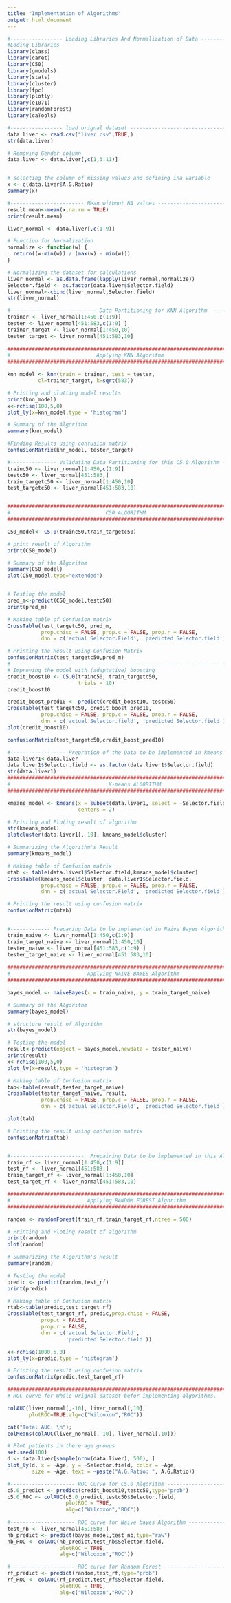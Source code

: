 ---
title: "Implementation of Algorithms"
output: html_document
---
```{r}
#----------------- Loading Libraries And Normalization of Data ------------------#
#Loding Libraries
library(class)
library(caret)
library(C50)
library(gmodels)
library(stats)
library(cluster)
library(fpc)
library(plotly)
library(e1071)
library(randomForest)
library(caTools)

#----------------- load orignal dataset -------------------------------------#
data.liver <- read.csv("liver.csv",TRUE,)
str(data.liver)

# Removing Gender column
data.liver <- data.liver[,c(1,3:11)]


# selecting the column of missing values and defining ina variable
x <- c(data.liver$A.G.Ratio)
summary(x)

#------------------------ Mean without NA values ----------------------------#
result.mean<-mean(x,na.rm = TRUE)
print(result.mean)

liver_normal <- data.liver[,c(1:9)]

# Function for Normalization
normalize <- function(w) {
  return((w-min(w)) / (max(w) - min(w)))
}

# Normalizing the dataset for calculations
liver_normal <- as.data.frame(lapply(liver_normal,normalize))
Selector.field <- as.factor(data.liver$Selector.field)
liver_normal<-cbind(liver_normal,Selector.field)
str(liver_normal)

#---------------------------- Data Partitioning for KNN Algorithm  --------------------#
trainer <- liver_normal[1:450,c(1:9)]
tester <- liver_normal[451:583,c(1:9) ]
trainer_target <- liver_normal[1:450,10]
tester_target <- liver_normal[451:583,10]
 
################################################################################
#                            Applying KNN Algorithm                            #
################################################################################

knn_model <- knn(train = trainer, test = tester,
          cl=trainer_target, k=sqrt(583))

# Printing and plotting model results
print(knn_model)
x<-rchisq(100,5,0)
plot_ly(x=knn_model,type = 'histogram')

# Summary of the Algorithm
summary(knn_model)

#Finding Results using confusion matrix
confusionMatrix(knn_model, tester_target)

#--------------- Validating Data Partitioning for this C5.0 Algorithm ------------------#
trainc50 <- liver_normal[1:450,c(1:9)]
testc50 <- liver_normal[451:583,]
train_targetc50 <- liver_normal[1:450,10]
test_targetc50 <- liver_normal[451:583,10]


##########################################################################
#                               C50 ALGORITHM                            #
##########################################################################

C50_model<- C5.0(trainc50,train_targetc50)

# print result of Algorithm
print(C50_model)

# Summary of the Algorithm
summary(C50_model)
plot(C50_model,type="extended")


# Testing the model
pred_m<-predict(C50_model,testc50)
print(pred_m)

# Making table of Confusion matrix
CrossTable(test_targetc50, pred_m,
           prop.chisq = FALSE, prop.c = FALSE, prop.r = FALSE,
           dnn = c('actual Selector.Field', 'predicted Selector.field'))

# Printing the Result using Confusion Matrix
confusionMatrix(test_targetc50,pred_m)
#--------------------------------------------------------------------------------#
# Improving the model with (adaptative) boosting
credit_boost10 <- C5.0(trainc50, train_targetc50,
                       trials = 10)
credit_boost10

credit_boost_pred10 <- predict(credit_boost10, testc50)
CrossTable(test_targetc50, credit_boost_pred10,
           prop.chisq = FALSE, prop.c = FALSE, prop.r = FALSE,
           dnn = c('actual Selector.field', 'predicted Selector.field'))
plot(credit_boost10)

confusionMatrix(test_targetc50,credit_boost_pred10)

#------------------ Prepration of the Data to be implemented in kmeans algorithm ------------------------#
data.liver1<-data.liver
data.liver1$Selector.field <- as.factor(data.liver1$Selector.field)
str(data.liver1)
#################################################################################
#                                K-means ALGORITHM                              #
#################################################################################

kmeans_model <- kmeans(x = subset(data.liver1, select = -Selector.field),
                       centers = 2)

# Printing and Ploting result of algorithm
str(kmeans_model)
plotcluster(data.liver1[,-10], kmeans_model$cluster)

# Summarizing the Algorithm's Result
summary(kmeans_model)

# Making table of Comfusion matrix
mtab <- table(data.liver1$Selector.field,kmeans_model$cluster)
CrossTable(kmeans_model$cluster, data.liver1$Selector.field,
           prop.chisq = FALSE, prop.c = FALSE, prop.r = FALSE,
           dnn = c('actual Selector.Field', 'predicted Selector.field'))

# Printing the result using confusion matrix
confusionMatrix(mtab)


#------------- Preparing Data to be implemented in Naive Bayes Algorithm ----------#
train_naive <- liver_normal[1:450,c(1:9)]
train_target_naive <- liver_normal[1:450,10]
tester_naive <- liver_normal[451:583,c(1:9) ]
tester_target_naive <- liver_normal[451:583,10]
 
###############################################################################
#                         Applying NAIVE BAYES Algorithm                      #
###############################################################################

bayes_model <- naiveBayes(x = train_naive, y = train_target_naive)

# Summary of the Algorithm
summary(bayes_model)

# structure result of Algorithm
str(bayes_model)

# Testing the model
result<-predict(object = bayes_model,newdata = tester_naive)
print(result)
x<-rchisq(100,5,0)
plot_ly(x=result,type = 'histogram')

# Making table of Confusion matrix
tab<-table(result,tester_target_naive)
CrossTable(tester_target_naive, result,
           prop.chisq = FALSE, prop.c = FALSE, prop.r = FALSE,
           dnn = c('actual Selector.Field', 'predicted Selector.field'))

plot(tab)

# Printing the result using confusion matrix
confusionMatrix(tab)   


#------------------------  Prepairing Data to be implemented in this Algorithm --------------------------#
train_rf <- liver_normal[1:450,c(1:9)]
test_rf <- liver_normal[451:583,]
train_target_rf <- liver_normal[1:450,10]
test_target_rf <- liver_normal[451:583,10]

###############################################################################
#                         Applying RANDOM FOREST Algorithm                    #
###############################################################################

random <- randomForest(train_rf,train_target_rf,ntree = 500)

# Printing and Ploting result of algorithm
print(random)
plot(random)

# Summarizing the Algorithm's Result
summary(random)

# Testing the model
predic <- predict(random,test_rf)
print(predic)

# Making table of Confusion matrix
rtab<-table(predic,test_target_rf)
CrossTable(test_target_rf, predic,prop.chisq = FALSE,
           prop.c = FALSE,
           prop.r = FALSE,
           dnn = c('actual Selector.Field',
                   'predicted Selector.field'))

x<-rchisq(1000,5,0)
plot_ly(x=predic,type = 'histogram')

# Printing the result using confusion matrix
confusionMatrix(predic,test_target_rf)

#############################################################################################
# ROC curve for Whole Orignal dataset befor implementing algorithms.

colAUC(liver_normal[,-10], liver_normal[,10],
       plotROC=TRUE,alg=c("Wilcoxon","ROC"))

cat("Total AUC: \n"); 
colMeans(colAUC(liver_normal[,-10], liver_normal[,10]))

# Plot patients in there age groups 
set.seed(100)
d <- data.liver[sample(nrow(data.liver), 500), ]
plot_ly(d, x = ~Age, y = ~Selector.field, color = ~Age,
        size = ~Age, text = ~paste("A.G.Ratio: ", A.G.Ratio))

#--------------------- ROC Curve for C5.0 Algorithm -----------------------------#
c5.0_predict <- predict(credit_boost10,testc50,type="prob") 
c5.0_ROC <- colAUC(c5.0_predict,testc50$Selector.field,
                   plotROC = TRUE,
                   alg=c("Wilcoxon","ROC"))
  
#--------------------- ROC curve for Naive bayes Algorithm ----------------------#
test_nb <- liver_normal[451:583,] 
nb_predict <- predict(bayes_model,test_nb,type="raw") 
nb_ROC <- colAUC(nb_predict,test_nb$Selector.field,
                 plotROC = TRUE,
                 alg=c("Wilcoxon","ROC"))

#--------------------- ROC curve for Random Forest ------------------------------#
rf_predict <- predict(random,test_rf,type="prob") 
rf_ROC <- colAUC(rf_predict,test_rf$Selector.field,
                 plotROC = TRUE,
                 alg=c("Wilcoxon","ROC"))


```
